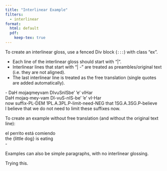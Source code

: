 ```yaml
---
title: "Interlinear Example"
filters:
  - interlinear
format:
  html: default
  pdf:
    keep-tex: true
---
```


To create an interlinear gloss, use a fenced Div block (`:::`) with class "ex".

- Each line of the interlinear gloss should start with "|".
- Interlinear lines that start with "| -" are treated as preambles/original text (i.e. they are not aligned).
- The last interlinear line is treated as the free translation (single quotes are added automatically).

::: {.ex #ex-kl}
:::  gl
| - DaH mojaqmeyvam DIvuSnISbe’ ’e’ vIHar
| DaH mojaq-mey-vam DI-vuS-nIS-be’ ’e’ vI-Har
| now suffix-PL-DEM 1PL.A.3PL.P-limit-need-NEG that 1SG.A.3SG.P-believe
| I believe that we do not need to limit these suffixes now.
:::
:::

To create an example without free translation (and without the original text line):

::: {.ex #ex-sp}
::: gl
| el perrito está comiendo
| the {little dog} is eating
| -
:::
:::

Examples can also be simple paragraphs, with no interlinear glossing.

::: ex
Trying this.
:::